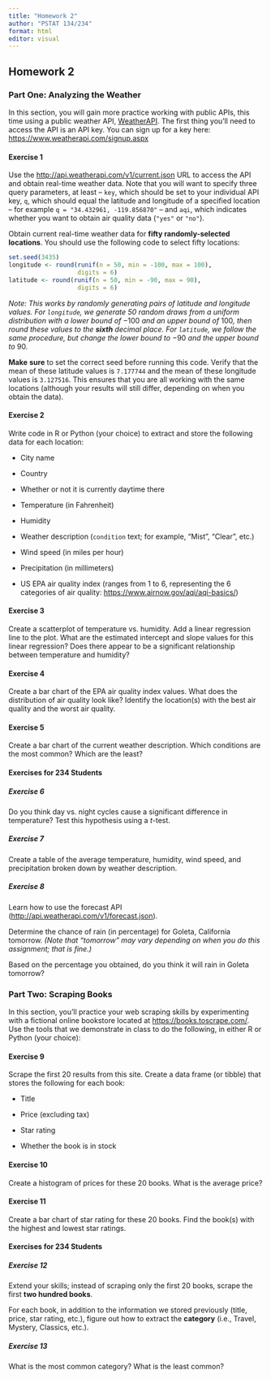 ```yaml
---
title: "Homework 2"
author: "PSTAT 134/234"
format: html
editor: visual
---
```


## Homework 2

### Part One: Analyzing the Weather

In this section, you will gain more practice working with public APIs, this time using a public weather API, [WeatherAPI](https://www.weatherapi.com/). The first thing you'll need to access the API is an API key. You can sign up for a key here: <https://www.weatherapi.com/signup.aspx>

#### Exercise 1

Use the <http://api.weatherapi.com/v1/current.json> URL to access the API and obtain real-time weather data. Note that you will want to specify three query parameters, at least – `key`, which should be set to your individual API key, `q`, which should equal the latitude and longitude of a specified location – for example `q = "34.432961, -119.856870"` – and `aqi`, which indicates whether you want to obtain air quality data (`"yes"` or `"no"`).

Obtain current real-time weather data for **fifty randomly-selected locations**. You should use the following code to select fifty locations:

```r
set.seed(3435)
longitude <- round(runif(n = 50, min = -100, max = 100), 
                   digits = 6)
latitude <- round(runif(n = 50, min = -90, max = 90), 
                   digits = 6)
```

*Note: This works by randomly generating pairs of latitude and longitude values. For `longitude`, we generate 50 random draws from a uniform distribution with a lower bound of* $-100$ *and an upper bound of* $100$*, then round these values to the **sixth** decimal place. For `latitude`, we follow the same procedure, but change the lower bound to* $-90$ *and the upper bound to* $90$*.*

**Make** **sure** to set the correct seed before running this code. Verify that the mean of these latitude values is `7.177744` and the mean of these longitude values is `3.127516`. This ensures that you are all working with the same locations (although your results will still differ, depending on when you obtain the data).

#### Exercise 2

Write code in R or Python (your choice) to extract and store the following data for each location:

-   City name

-   Country

-   Whether or not it is currently daytime there

-   Temperature (in Fahrenheit)

-   Humidity

-   Weather description (`condition` text; for example, "Mist", "Clear", etc.)

-   Wind speed (in miles per hour)

-   Precipitation (in millimeters)

-   US EPA air quality index (ranges from $1$ to $6$, representing the 6 categories of air quality: <https://www.airnow.gov/aqi/aqi-basics/>)

#### Exercise 3

Create a scatterplot of temperature vs. humidity. Add a linear regression line to the plot. What are the estimated intercept and slope values for this linear regression? Does there appear to be a significant relationship between temperature and humidity?

#### Exercise 4

Create a bar chart of the EPA air quality index values. What does the distribution of air quality look like? Identify the location(s) with the best air quality and the worst air quality.

#### Exercise 5

Create a bar chart of the current weather description. Which conditions are the most common? Which are the least?

#### Exercises for 234 Students

##### Exercise 6

Do you think day vs. night cycles cause a significant difference in temperature? Test this hypothesis using a *t*-test.

##### Exercise 7

Create a table of the average temperature, humidity, wind speed, and precipitation broken down by weather description.

##### Exercise 8

Learn how to use the forecast API (<http://api.weatherapi.com/v1/forecast.json>).

Determine the chance of rain (in percentage) for Goleta, California tomorrow. *(Note that "tomorrow" may vary depending on when you do this assignment; that is fine.)*

Based on the percentage you obtained, do you think it will rain in Goleta tomorrow?

### Part Two: Scraping Books

In this section, you'll practice your web scraping skills by experimenting with a fictional online bookstore located at <https://books.toscrape.com/>. Use the tools that we demonstrate in class to do the following, in either R or Python (your choice):

#### Exercise 9

Scrape the first 20 results from this site. Create a data frame (or tibble) that stores the following for each book:

-   Title

-   Price (excluding tax)

-   Star rating

-   Whether the book is in stock

#### Exercise 10

Create a histogram of prices for these 20 books. What is the average price?

#### Exercise 11

Create a bar chart of star rating for these 20 books. Find the book(s) with the highest and lowest star ratings.

#### Exercises for 234 Students

##### Exercise 12

Extend your skills; instead of scraping only the first 20 books, scrape the first **two hundred books**.

For each book, in addition to the information we stored previously (title, price, star rating, etc.), figure out how to extract the **category** (i.e., Travel, Mystery, Classics, etc.).

##### Exercise 13

What is the most common category? What is the least common?

